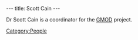 ---
title: Scott Cain
---

Dr Scott Cain is a coordinator for the [[GMOD]] project.

[[Category:People]]